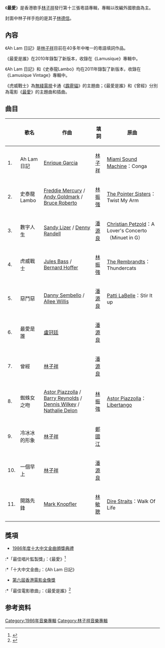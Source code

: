 {{Notability Unreferenced |time=2021-02-06T12:37:52+00:00}}
{{Album infobox | 
|  Name        = 最愛
|  Type        = [[專輯|專輯]]
|  Artist      = [[林子祥|林子祥]]
|  Cover       = 林子祥最愛專輯.jpg
|  Background  = 
|  Released    = 1986年7月4日
|  Recorded    = 1986年4月
|  Genre       = [[粵語流行音樂|粵語流行音樂]]
|  Length      = 
|  Label       = [[香港華納唱片|香港華納唱片]]
|  Number      =
|  Producer    = 
|  Reviews     = 
|  Last album  = [[誘惑_(林子祥專輯)|誘惑 (林子祥專輯)]]<br />（1985年12月）
|  This album  = '''最愛'''<br />（1986年7月4日）
|  Next album  = [[千億個夜晚|千億個夜晚]]<br />（1986年12月23日）
}}

《'''最愛'''》是香港歌手[[林子祥|林子祥]]發行第十三張粵語專輯，專輯以改編外國歌曲為主。

封面中林子祥手抱的是其子[[林德信|林德信]]。

== 內容 ==
《Ah Lam 日記》是[[林子祥|林子祥]]目前在40多年中唯一的粵語填詞作品。

《最愛是誰》在2010年錄製了新版本，收錄在《Lamusique》專輯中。

《Ah Lam 日記》和《史泰龍Lambo》均在2011年錄製了新版本，收錄在《Lamusique Vintage》專輯中。

《虎威戰士》為[[無綫電視|無綫電視]]卡通《[[霹靂貓|霹靂貓]]》的主題曲；《最愛是誰》和《曾經》分別為電影《[[最愛_(1986年電影)|最愛]]》的主題曲和插曲。

== 曲目 ==
{| class="wikitable" width="70%"
|-
!
!歌名
!作曲
!填詞
!原曲
|-
| 1. || Ah Lam 日記 || [[Enrique_Garcia|Enrique Garcia]] || [[林子祥|林子祥]] || [[Miami_Sound_Machine|Miami Sound Machine]]：Conga
|-
| 2. || 史泰龍Lambo || [[Freddie_Mercury|Freddie Mercury]] / [[Andy_Goldmark|Andy Goldmark]] / [[Bruce_Roberts|Bruce Roberto]] || [[林振強|林振強]] || [[The_Pointer_Sisters|The Pointer Sisters]]：Twist My Arm
|-
| 3. || 數字人生 || [[Sandy_Linzer|Sandy Lizer]] / [[Denny_Randell|Denny Randell]] || [[潘源良|潘源良]] || [[Christian_Petzold|Christian Petzold]]：A Lover's Concerto（Minuet in G）
|-
| 4. || 虎威戰士 || [[Jules_Bass|Jules Bass]] / [[Bernard_Hoffer|Bernard Hoffer]] || [[林振強|林振強]] || [[The_Rembrandts|The Rembrandts]]：Thundercats
|-
| 5. || 惡鬥惡 || [[Danny_Sembello|Danny Sembello]] / [[Allee_Willis|Allee Willis]] || [[潘源良|潘源良]] || [[Patti_LaBelle|Patti LaBelle]]：Stir It up
|-
| 6. || 最愛是誰 || [[盧冠廷|盧冠廷]] || [[潘源良|潘源良]] ||
|-
| 7. || 曾經 || [[林子祥|林子祥]] || [[潘源良|潘源良]] ||
|-
| 8. || 蜘蛛女之吻 || [[Astor_Piazzolla|Astor Piazzolla]] / [[Barry_Reynolds|Barry Reynolds]] / [[Dennis_Wilkey|Dennis Wilkey]] / [[Nathalie_Delon|Nathalie Delon]] || [[林振強|林振強]] || [[Astor_Piazzolla|Astor Piazzolla]]：[[Libertango|Libertango]]
|-
| 9. || 冷冰冰的形象 || [[林子祥|林子祥]] || [[鄭國江|鄭國江]] ||
|-
| 10. || 一個早上 || [[林子祥|林子祥]] || [[潘源良|潘源良]] ||
|-
| 11. || 開路先鋒 || [[Mark_Knopfler|Mark Knopfler]] || [[林敏聰|林敏聰]] || [[Dire_Straits|Dire Straits]]：Walk Of Life
|}

== 獎項 ==
*[[十大中文金曲頒獎音樂會十大中文金曲獎|1986年度十大中文金曲頒獎典禮]]
:*「最佳唱片監製獎」：《最愛》<ref>{{Cite web |url=http://rthk9.rthk.hk/classicschannel/goldsong09.htm |title=1986年十大中文金曲頒獎音樂會 |access-date=2021-02-06 |archive-date=2017-06-06 |archive-url=https://web.archive.org/web/20170606213036/http://rthk9.rthk.hk/classicschannel/goldsong09.htm |dead-url=no }}</ref>
:*「十大中文金曲」：《Ah Lam 日記》
*[[第六屆香港電影金像獎|第六屆香港電影金像獎]]
:*「最佳電影歌曲」：《最愛是誰》<ref>{{Cite web |url=http://www.hkfaa.com/winnerlist06.html |title=第6屆香港電影金像獎提名及得獎名單 |access-date=2021-02-06 |archive-date=2021-03-08 |archive-url=https://web.archive.org/web/20210308110414/http://www.hkfaa.com/winnerlist06.html |dead-url=no }}</ref>

== 参考资料 ==
{{reflist}}

{{林子祥}}

[[Category:1986年音樂專輯|Category:1986年音樂專輯]]
[[Category:林子祥音樂專輯|Category:林子祥音樂專輯]]